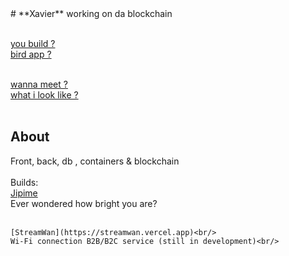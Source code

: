 
<Navbar />
# **Xavier**
working on da blockchain <br /><br />

[you build ?](https://github.com/Jaarabytes)<br />
[bird app ?](https://x.com/jaarabytes)<br /><br />

[wanna meet ?](https://calendly.com/jaarabytes)<br />
[what i look like ?](/about/bananas.mp4)<br /><br />

## About <br />
Front, back, db , containers & blockchain<br /><br />
Builds: <br/>
    [Jipime](https://jipime.vercel.app)<br/>
    Ever wondered how bright you are?<br/><br/>

    [StreamWan](https://streamwan.vercel.app)<br/>
    Wi-Fi connection B2B/B2C service (still in development)<br/>
<PlayButton />